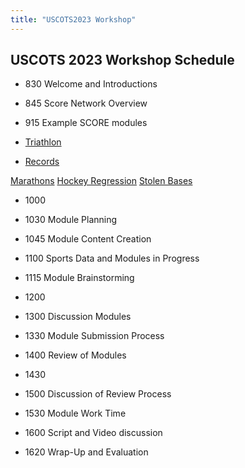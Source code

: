 ```yaml
---
title: "USCOTS2023 Workshop"
---
```


## USCOTS 2023 Workshop Schedule

* 830  	Welcome and Introductions

* 845 	Score Network Overview  

* 915 	Example SCORE modules

-  [Triathlon](https://isle.stat.cmu.edu/SCORE/ironman_triathlon/)

-  [Records](https://isle.stat.cmu.edu/SCORE/Unbreakable_Records_Baseball_Hits/)

[Marathons](https://isle.stat.cmu.edu/SCORE/Marathons_SCORE_Template/)
[Hockey Regression](https://isle.stat.cmu.edu/SCORE/NHLShots/)
[Stolen Bases](https://isle.stat.cmu.edu/SCORE/stolen-bases-module/)


* 1000  <Coffee Break>

* 1030 	Module Planning

* 1045  Module Content Creation 

* 1100  Sports Data and Modules in Progress

* 1115  Module Brainstorming

* 1200  <Lunch provided>

* 1300  Discussion Modules

* 1330  Module Submission Process

* 1400  Review of Modules

* 1430  <Coffee Break>

* 1500  Discussion of Review Process

* 1530  Module Work Time

* 1600  Script and Video discussion

* 1620  Wrap-Up and Evaluation




